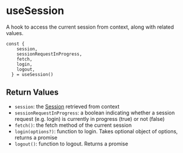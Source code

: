 
<Meta title="Hooks/useSession" />

# useSession

A hook to access the current session from context, along with related values.

```
const {
    session,
    sessionRequestInProgress,
    fetch,
    login,
    logout,
  } = useSession()
```

## Return Values

- `session`: the [Session](https://docs.inrupt.com/developer-tools/api/javascript/solid-client-authn-browser/classes/_session_.session.html) retrieved from context
- `sessionRequestInProgress`: a boolean indicating whether a session request (e.g. login) is currently in progress (true) or not (false)
- `fetch()`: the fetch method of the current session
- `login(options?)`: function to login. Takes optional object of options, returns a promise
- `logout()`: function to logout. Returns a promise
